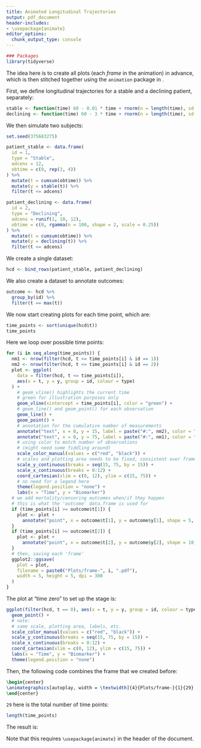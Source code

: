 ```yaml
---
title: Animated Longitudinal Trajectories
output: pdf_document
header-includes:
- \usepackage{animate}
editor_options: 
  chunk_output_type: console
---
```


```r
### Packages
library(tidyverse)
```

The idea here is to create all plots (each _frame_ in the animation) in advance, which is then stitched together using the `animation` package in \LaTeX{}.

First, we define longitudinal trajectories for a stable and a declining patient, separately:

```r
stable <- function(time) 60 - 0.01 * time + rnorm(n = length(time), sd = sqrt(5))
declining <- function(time) 60 - 3 * time + rnorm(n = length(time), sd = sqrt(5))
```

We then simulate two subjects:

```r
set.seed(375683275)

patient_stable <- data.frame(
  id = 1,
  type = "Stable",
  adcens = 12,
  obtime = c(0, rep(3, 4))
) %>%
  mutate(t = cumsum(obtime)) %>%
  mutate(y = stable(t)) %>%
  filter(t <= adcens)

patient_declining <- data.frame(
  id = 2,
  type = "Declining",
  adcens = runif(1, 10, 12),
  obtime = c(0, rgamma(n = 100, shape = 2, scale = 0.25))
) %>%
  mutate(t = cumsum(obtime)) %>%
  mutate(y = declining(t)) %>%
  filter(t <= adcens)
```

We create a single dataset:

```r
hcd <- bind_rows(patient_stable, patient_declining)
```

We also create a dataset to annotate outcomes:

```r
outcome <- hcd %>%
  group_by(id) %>%
  filter(t == max(t))
```

We now start creating plots for each time point, which are:

```r
time_points <- sort(unique(hcd$t))
time_points
```

Here we loop over possible time points:

```r
for (i in seq_along(time_points)) {
  nm1 <- nrow(filter(hcd, t <= time_points[i] & id == 1))
  nm2 <- nrow(filter(hcd, t <= time_points[i] & id == 2))
  plot <- ggplot(
    data = filter(hcd, t <= time_points[i]),
    aes(x = t, y = y, group = id, colour = type)
  ) +
    # geom_vline() highlights the current time
    # green for illustration purposes only
    geom_vline(xintercept = time_points[i], color = "green") +
    # geom_line() and geom_point() for each observation
    geom_line() +
    geom_point() +
    # annotation for the cumulative number of measurements
    annotate("text", x = 0, y = 15, label = paste("#:", nm2), color = "red") +
    annotate("text", x = 0, y = 75, label = paste("#:", nm1), color = "black") +
    # using color to match number of observations
    # (might need some fiddling around)
    scale_color_manual(values = c("red", "black")) +
    # scales and plotting area needs to be fixed, consistent over frames
    scale_y_continuous(breaks = seq(15, 75, by = 15)) +
    scale_x_continuous(breaks = 0:12) +
    coord_cartesian(xlim = c(0, 12), ylim = c(15, 75)) +
    # no need for a legend here
    theme(legend.position = "none") +
    labs(x = "Time", y = "Biomarker")
  # we add mortality/censoring outcomes when/if they happen
  # this is what the 'outcome' data.frame is used for
  if (time_points[i] >= outcome$t[1]) {
    plot <- plot +
      annotate("point", x = outcome$t[1], y = outcome$y[1], shape = 5, color = "green")
  }
  if (time_points[i] >= outcome$t[2]) {
    plot <- plot +
      annotate("point", x = outcome$t[2], y = outcome$y[2], shape = 10, color = "green")
  }
  # then, saving each 'frame'
  ggplot2::ggsave(
    plot = plot,
    filename = paste0("Plots/frame-", i, ".pdf"),
    width = 5, height = 5, dpi = 300
  )
}
```

The plot at "time zero" to set up the stage is:

```r
ggplot(filter(hcd, t == 0), aes(x = t, y = y, group = id, colour = type)) +
  geom_point() +
  # note:
  # same scale, plotting area, labels, etc.
  scale_color_manual(values = c("red", "black")) +
  scale_y_continuous(breaks = seq(15, 75, by = 15)) +
  scale_x_continuous(breaks = 0:12) +
  coord_cartesian(xlim = c(0, 12), ylim = c(15, 75)) +
  labs(x = "Time", y = "Biomarker") +
  theme(legend.position = "none")
```

Then, the following \LaTeX{} code combines the frame that we created before:

```latex
\begin{center}
\animategraphics[autoplay, width = \textwidth]{4}{Plots/frame-}{1}{29}
\end{center}
```

`29` here is the total number of time points:

```r
length(time_points)
```

The result is:

\begin{center}
\animategraphics[autoplay, width = \textwidth]{4}{Plots/frame-}{1}{29}
\end{center}

Note that this requires `\usepackage{animate}` in the header of the document.
